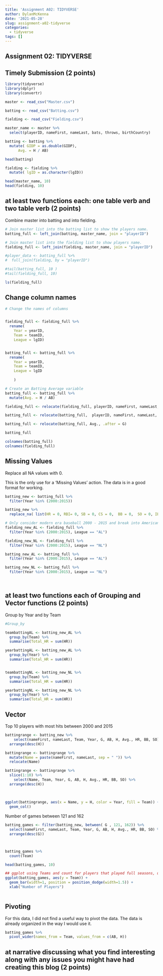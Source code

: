 ```yaml
---
title: 'Assignment A02: TIDYVERSE'
author: DylanMcKenna
date: '2021-05-28'
slug: assignment-a02-tidyverse
categories:
  - tidyverse
tags: []
---
```



## Assignment 02: TIDYVERSE



## Timely Submission (2 points)


```r
library(tidyverse)
library(dplyr)
library(convertr)

master <- read_csv("Master.csv")

batting <- read_csv("Batting.csv")

fielding <- read_csv("Fielding.csv")

master_name <- master %>%
  select(playerID, nameFirst, nameLast, bats, throws, birthCountry)
```

```r

batting <- batting %>%
  mutate( GIDP = as.double(GIDP),
      Avg. = H / AB)

head(batting)

fielding <- fielding %>%
  mutate( lgID = as.character(lgID))

head(master_name, 10)
head(fielding, 10)

```


## at least two functions each: one table verb and two table verb  (2 points)

Combine master into batting and into fielding.

```r
# Join master list into the batting list to show the players name.
batting_full <- left_join(batting, master_name, join = "playerID")

# Join master list into the fielding list to show players name.
fielding_full <- left_join(fielding, master_name, join = "playerID")

#player_data <- batting_full %>%
#  full_join(fielding, by = "playerID")

#tail(batting_full, 10 )
#tail(fielding_full, 10)

ls(fielding_full)
```

## Change column names
```r
# Change the names of columns


fielding_full <- fielding_full %>%
  rename( 
    Year = yearID, 
    Team = teamID,
    League = lgID)


batting_full <- batting_full %>%
  rename( 
    Year = yearID, 
    Team = teamID,
    League = lgID
    
    )


```

```r





# Create an Batting Average variable
batting_full <- batting_full %>%
  mutate(Avg. = H / AB)

fielding_full <- relocate(fielding_full, playerID, nameFirst, nameLast, bats, birthCountry)

batting_full <- relocate(batting_full,  playerID, nameFirst, nameLast, bats, birthCountry )

batting_full <- relocate(batting_full, Avg., .after = G)

batting_full

colnames(batting_full)
colnames(fielding_full)

```

## Missing Values

Replace all NA values with 0.

This is the only use for a 'Missing Values' action. The data is in a good format for working.

```r

batting_new <- batting_full %>%
  filter(Year %in% (2000:2015))

batting_new %>%
  replace_na( list(HR = 0, RBI= 0, SB = 0, CS = 0,  BB = 0,  SO = 0, IBB = 0, HBP  = 0, SH = 0, SF  = 0, GIDP = 0))

# Only consider modern era baseball 2000 - 2015 and break into American and National Leagues
fielding_new_AL <- fielding_full %>%
  filter(Year %in% (2000:2015), League == "AL")

fielding_new_NL <- fielding_full %>%
  filter(Year %in% (2000:2015), League == "NL")

batting_new_AL <- batting_full %>%
  filter(Year %in% (2000:2015), League == "AL")

batting_new_NL <- batting_full %>%
  filter(Year %in% (2000:2015), League == "NL")




```


## at least two functions each of Grouping and Vector functions (2 points)
Group by Year and by Team

```r
#Group_by

teambattingAL <- batting_new_AL %>%
  group_by(Team) %>%
  summarise(Total_HR = sum(HR))

yearbattingAL <- batting_new_AL %>%
  group_by(Year) %>%
  summarise(Total_HR = sum(HR))


teambattingNL <- batting_new_NL %>%
  group_by(Team) %>%
  summarise(Total_HR = sum(HR))

yearbattingNL <- batting_new_NL %>%
  group_by(Year) %>%
  summarise(Total_HR = sum(HR))


```

## Vector

Top 10 players with most hits between 2000 and 2015
```r
battingrange <- batting_new %>%
    select(nameFirst, nameLast, Team, Year, G, AB, H, Avg., HR, BB, SO) %>%
  arrange(desc(H))

battingrange <- battingrange %>%
  mutate(Name = paste(nameFirst, nameLast, sep = " ")) %>%
  relocate(Name)

battingrange <- battingrange %>%
  slice(1:10) %>%
    select(Name, Team, Year, G, AB, H, Avg., HR, BB, SO) %>%
  arrange(desc(H))
  
  
  
ggplot(battingrange, aes(x = Name, y = H, color = Year, fill = Team)) +
  geom_col()

```


Number of games between 121 and 162

```r


batting_games <- filter(batting_new, between( G , 121, 162)) %>%
  select(nameFirst, nameLast, Team, Year, G, AB, H, Avg., HR, BB, SO) %>%
  arrange(desc(G))



batting_games %>% 
  count(Team)

head(batting_games, 10)

## ggplot using Teams and count for players that played full seasons, use color as year
ggplot(batting_games, aes(y = Team)) +
  geom_bar(width=1, position = position_dodge(width=1.5)) +
  xlab("Number of Players")
  
```


##  Pivoting

For this data, I did not find a useful way to pivot the data. The data is already organized in the way I would use it.

```r
batting_games %>%
  pivot_wider(names_from = Team, values_from = c(AB, H))
```



## at narrative discussing what you find interesting along with any issues you might have had creating this blog (2 points)
